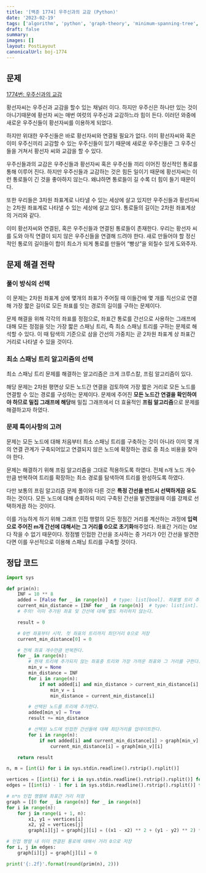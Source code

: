 ```yaml
---
title: '[백준 1774] 우주신과의 교감 (Python)'
date: '2023-02-19'
tags: ['algorithm', 'python', 'graph-theory', 'minimum-spanning-tree', 'prims-algorithm']
draft: false
summary:
images: []
layout: PostLayout
canonicalUrl: boj-1774
---
```


## 문제

[1774번: 우주신과의 교감](https://www.acmicpc.net/problem/1774)

황선자씨는 우주신과 교감을 할수 있는 채널러 이다. 하지만 우주신은 하나만 있는 것이 아니기때문에 황선자 씨는 매번 여럿의 우주신과 교감하느라 힘이 든다. 이러던 와중에 새로운 우주신들이 황선자씨를 이용하게 되었다.

하지만 위대한 우주신들은 바로 황선자씨와 연결될 필요가 없다. 이미 황선자씨와 혹은 이미 우주신끼리 교감할 수 있는 우주신들이 있기 때문에 새로운 우주신들은 그 우주신들을 거쳐서 황선자 씨와 교감을 할 수 있다.

우주신들과의 교감은 우주신들과 황선자씨 혹은 우주신들 끼리 이어진 정신적인 통로를 통해 이루어 진다. 하지만 우주신들과 교감하는 것은 힘든 일이기 때문에 황선자씨는 이런 통로들이 긴 것을 좋아하지 않는다. 왜냐하면 통로들이 길 수록 더 힘이 들기 때문이다.

또한 우리들은 3차원 좌표계로 나타낼 수 있는 세상에 살고 있지만 우주신들과 황선자씨는 2차원 좌표계로 나타낼 수 있는 세상에 살고 있다. 통로들의 길이는 2차원 좌표계상의 거리와 같다.

이미 황선자씨와 연결된, 혹은 우주신들과 연결된 통로들이 존재한다. 우리는 황선자 씨를 도와 아직 연결이 되지 않은 우주신들을 연결해 드려야 한다. 새로 만들어야 할 정신적인 통로의 길이들이 합이 최소가 되게 통로를 만들어 “빵상”을 외칠수 있게 도와주자.

## 문제 해결 전략

### 풀이 방식의 선택

이 문제는 2차원 좌표계 상에 몇개의 좌표가 주어질 때 이들간에 몇 개를 직선으로 연결해 가장 짧은 길이로 모든 좌표를 잇는 경로의 길이를 구하는 문제이다.

문제 해결을 위해 각각의 좌표를 정점으로, 좌표간 통로를 간선으로 사용하는 그래프에 대해 모든 정점을 잇는 가장 짧은 스패닝 트리, 즉 최소 스패닝 트리를 구하는 문제로 해석할 수 있다. 이 때 탐색의 기준으로 삼을 간선의 가중치는 곧 2차원 좌표계 상 좌표간 거리로 나타낼 수 있을 것이다.

### 최소 스패닝 트리 알고리즘의 선택

최소 스패닝 트리 문제를 해결하는 알고리즘은 크게 크루스칼, 프림 알고리즘이 있다.

해당 문제는 2차원 평면상 모든 노드간 연결을 검토하여 가장 짧은 거리로 모든 노드를 연결할 수 있는 경로를 구성하는 문제이다. 문제에 주어진 **모든 노드간 연결을 확인하여야 하므로 밀집 그래프에 해당**해 밀집 그래프에서 더 효율적인 **프림 알고리즘**으로 문제를 해결하고자 하였다.

### 문제 특이사항의 고려

문제는 모든 노드에 대해 처음부터 최소 스패닝 트리를 구축하는 것이 아니라 이미 몇 개의 연결 관계가 구축되어있고 연결되지 않은 노드에 확장하는 경로 중 최소 비용을 찾아야 한다.

문제는 해결하기 위해 프림 알고리즘을 그대로 적용하도록 하였다. 전체 n개 노드 개수만큼 반복하여 트리를 확장하는 최소 경로를 탐색하여 트리를 완성하도록 하였다.

다만 보통의 프림 알고리즘 문제 풀이와 다른 것은 **특정 간선을 반드시 선택하게끔 유도**하는 것이다. 모든 노드에 대해 순회하되 미리 구축된 간선을 발견했을때 이를 강제로 선택하게끔 하는 것이다.

이를 가능하게 하기 위해 그래프 인접 행렬의 모든 정점간 거리를 계산하는 과정에 **입력으로 주어진 m개 간선에 대해서는 그 거리를 0으로 초기화**해주었다. 좌표간 거리는 0보다 작을 수 없기 때문이다. 정점별 인접한 간선을 조사하는 중 거리가 0인 간선을 발견한다면 이를 우선적으로 이용해 스패닝 트리를 구축할 것이다.

## 정답 코드

```python
import sys

def prim(n):
    INF = 10 ** 8
    added = [False for _ in range(n)]  # type: list[bool]. 좌표별 트리 추가 여부
    current_min_distance = [INF for _ in range(n)]  # type: list[int]. 좌표별 현재 트리까지의 최단거리
	# 주의! 이미 추가된 좌표 및 간선에 대해 별도 처리하지 않는다.

    result = 0

	# 0번 좌표부터 시작. 첫 좌표의 트리까지 최단거리 0으로 저장
    current_min_distance[0] = 0

	# 전체 좌표 개수만큼 반복한다.
    for _ in range(n):
		# 현재 트리에 추가되지 않는 좌표중 트리와 가장 가까운 좌표와 그 거리를 구한다.
        min_v = None
        min_distance = INF
        for i in range(n):
            if not added[i] and min_distance > current_min_distance[i]:
                min_v = i
                min_distance = current_min_distance[i]

		# 선택된 노드를 트리에 추가한다.
        added[min_v] = True
        result += min_distance

		# 선택된 노드에 인접한 간선들에 대해 최단거리를 업데이트한다.
        for i in range(n):
            if not added[i] and current_min_distance[i] > graph[min_v][i]:
                current_min_distance[i] = graph[min_v][i]

    return result

n, m = [int(i) for i in sys.stdin.readline().rstrip().rsplit()]

vertices = [[int(i) for i in sys.stdin.readline().rstrip().rsplit()] for _ in range(n)]
edges = [[int(i) - 1 for i in sys.stdin.readline().rstrip().rsplit()] for _ in range(m)]

# n*n 인접 행렬에 좌표간 거리 저장
graph = [[0 for _ in range(n)] for _ in range(n)]
for i in range(n):
    for j in range(i + 1, n):
        x1, y1 = vertices[i]
        x2, y2 = vertices[j]
        graph[i][j] = graph[j][i] = ((x1 - x2) ** 2 + (y1 - y2) ** 2) ** 0.5

# 인접 행렬 내 이미 연결된 통로에 대해서 거리 0으로 저장
for i, j in edges:
    graph[i][j] = graph[j][i] = 0

print('{:.2f}'.format(round(prim(n), 2)))
```
